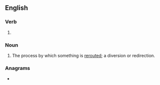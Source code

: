 ==English==

===Verb===
{{head|en|verb form}}

# {{present participle of|en|reroute|nocat=1}}

===Noun===
{{en-noun}}

# The process by which something is [[reroute]]d; a diversion or redirection.

===Anagrams===
* {{anagrams|en|a=eginorrtu|routering}}